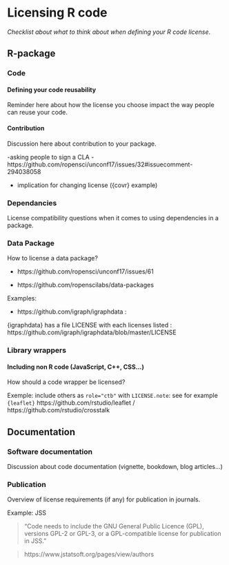 # Licensing R code

_Checklist about what to think about when defining your R code license_.

## R-package 

### Code 

#### Defining your code reusability

Reminder here about how the license you choose impact the way people can reuse your code.

#### Contribution 

Discussion here about contribution to your package. 

-asking people to sign a CLA - https://github.com/ropensci/unconf17/issues/32#issuecomment-294038058

- implication for changing license ({covr} example)

### Dependancies

License compatibility questions when it comes to using dependencies in a package.

### Data Package

How to license a data package?

- https://github.com/ropensci/unconf17/issues/61

- https://github.com/ropenscilabs/data-packages

Examples: 

- https://github.com/igraph/igraphdata : 

{igraphdata} has a file LICENSE with each licenses listed : https://github.com/igraph/igraphdata/blob/master/LICENSE

### Library wrappers

#### Including non R code (JavaScript, C++, CSS...)

How should a code wrapper be licensed? 

Exemple: include others as `role="ctb"` with `LICENSE.note`: see for example `{leaflet}` https://github.com/rstudio/leaflet / https://github.com/rstudio/crosstalk 

## Documentation 

### Software documentation 

Discussion about code documentation (vignette, bookdown, blog articles...)

### Publication 

Overview of license requirements (if any) for publication in journals. 

Example: JSS 

> "Code needs to include the GNU General Public Licence (GPL), versions GPL-2 or GPL-3, or a GPL-compatible license for publication in JSS."

> https://www.jstatsoft.org/pages/view/authors